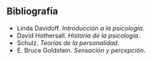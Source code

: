 {{header|1=Psicología}}


== Bibliografía ==

* Linda Davidoff. ''Introducción a la psicología''.
* David Hothersall. ''Historia de la psicología''.
* Schulz. ''Teorías de la personalidad''.
* E. Bruce Goldstein. ''Sensación y percepción''.

{{ramas del saber}}
{{footer}}
